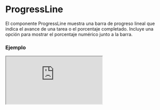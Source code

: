 # ProgressLine

El componente ProgressLine muestra una barra de progreso lineal que indica el avance de una tarea o el porcentaje completado. Incluye una opción para mostrar el porcentaje numérico junto a la barra.


### Ejemplo

<Iframe
  minHeightIframe="30dvh"
  src="https://fenextjs-component-storybook.vercel.app/iframe.html?args=&id=progress-progressline--index&viewMode=story"
/>

### Importacion

Para importar el componente ProgressLine, se puede hacer desde fenextjs

```tsx copy
import { ProgressLine } from "fenextjs";
```

### Parametros

| Parametro | Tipo    | Requerido | Default | Descripcion                                                                 |
| --------- | ------- | --------- | ------- | --------------------------------------------------------------------------- |
| className | string  | no        | ''      | Clase CSS para personalizar el contenedor del componente ProgressLine.      |
| p         | number  | sí        | N/A     | Valor de progreso representado en la barra, como un número entre 0 y 100.   |
| showP     | boolean | no        | true    | Indica si el valor numérico del progreso (`p`) se muestra junto a la barra. |

### Storybook

Para ver el storybook del componente lo puede hacer con este [link](https://fenextjs-component-storybook.vercel.app/?path=/story/progress-progressline--index)

### Usos

- ProgressLine básico

```tsx copy
<ProgressLine p={75} />
```

- ProgressLine con progreso visible

```tsx copy
<ProgressLine p={50} showP={true} />
```

- ProgressLine con clase personalizada

```tsx copy
<ProgressLine p={90} className="mi-clase" />
```
